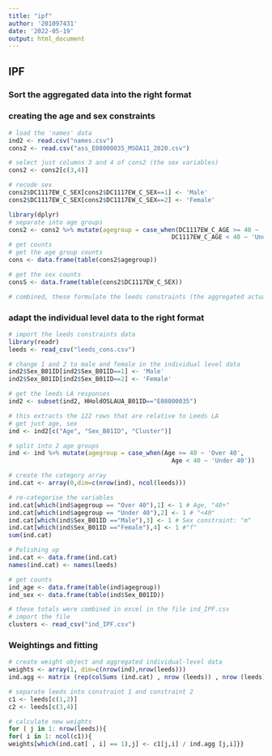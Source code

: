 ```yaml
---
title: "ipf"
author: '201097431'
date: '2022-05-19'
output: html_document
---
```


## IPF 

### Sort the aggregated data into the right format
### creating the age and sex constraints

```r
# load the 'names' data 
ind2 <- read.csv("names.csv") 
cons2 <- read.csv("ass_E08000035_MSOA11_2020.csv") 

# select just columns 3 and 4 of cons2 (the sex variables)
cons2 <- cons2[c(3,4)]

# recode sex 
cons2$DC1117EW_C_SEX[cons2$DC1117EW_C_SEX==1] <- 'Male'
cons2$DC1117EW_C_SEX[cons2$DC1117EW_C_SEX==2] <- 'Female'

library(dplyr)
# separate into age groups
cons2 <- cons2 %>% mutate(agegroup = case_when(DC1117EW_C_AGE >= 40 ~ 'Over 40',
                                             DC1117EW_C_AGE < 40 ~ 'Under 40'))
# get counts
# get the age group counts
cons <- data.frame(table(cons2$agegroup))

# get the sex counts
consS <- data.frame(table(cons2$DC1117EW_C_SEX))

# combined, these formulate the leeds constraints (the aggregated actual counts of these groups in Leeds)
```


### adapt the individual level data to the right format

```r
# import the leeds constraints data 
library(readr)
leeds <- read_csv("leeds_cons.csv")
```

```r
# change 1 and 2 to male and female in the individual level data 
ind2$Sex_B01ID[ind2$Sex_B01ID==1] <- 'Male'
ind2$Sex_B01ID[ind2$Sex_B01ID==2] <- 'Female'
```

```r
# get the leeds LA responses
ind2 <- subset(ind2, HHoldOSLAUA_B01ID=="E08000035")

# this extracts the 122 rows that are relative to Leeds LA
# get just age, sex 
ind <- ind2[c("Age", "Sex_B01ID", "Cluster")]

# split into 2 age groups
ind <- ind %>% mutate(agegroup = case_when(Age >= 40 ~ 'Over 40',
                                             Age < 40 ~ 'Under 40'))

# create the category array
ind.cat <- array(0,dim=c(nrow(ind), ncol(leeds)))

# re-categorise the variables
ind.cat[which(ind$agegroup == "Over 40"),1] <- 1 # Age, "40+"
ind.cat[which(ind$agegroup == "Under 40"),2] <- 1 # "<40"
ind.cat[which(ind$Sex_B01ID =="Male"),3] <- 1 # Sex constraint: "m" 
ind.cat[which(ind$Sex_B01ID =="Female"),4] <- 1 #"f"
sum(ind.cat) 

# Polishing up
ind.cat <- data.frame(ind.cat)
names(ind.cat) <- names(leeds)

# get counts
ind_age <- data.frame(table(ind$agegroup))
ind_sex <- data.frame(table(ind$Sex_B01ID))

# these totals were combined in excel in the file ind_IPF.csv
# import the file 
clusters <- read_csv("ind_IPF.csv")
```

### Weightings and fitting

```r
# create weight object and aggregated individual-level data
weights <- array(1, dim=c(nrow(ind),nrow(leeds))) 
ind.agg <- matrix (rep(colSums (ind.cat) , nrow (leeds)) , nrow (leeds), byrow = T )
```

```r
# separate leeds into constraint 1 and constraint 2
c1 <- leeds[c(1,2)]
c2 <- leeds[c(3,4)]

# calculate new weights
for ( j in 1: nrow(leeds)){
for( i in 1: ncol(c1)){
weights[which(ind.cat[ , i] == 1),j] <- c1[j,i] / ind.agg [j,i]}}
```




